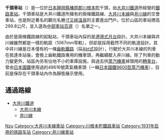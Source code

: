 {{NoteTA|1 = zh:千頭車站; zh-cn:千头站; zh-tw:千頭車站; zh-hk:千頭站; }}
{{日本車站資訊
|公司色 = #ff4f00
|文字色 = 
|站名 = 千頭站
|圖片 = Senzu-station.jpg
|pxl = 
|圖片說明 = 千頭站
|日文原名 = 千頭
|平假名 = せんず
|羅馬拼音 = Senzu
|副站名 = 
|所在地 = 
|車站構造 = 地上车站
|月台配置 = 3面5线
|啟用年月日 = 1931年12月1日
|廢站年月日 = 
|乘客人數 = （大井川本线）399人/日<br/>（井川线）71
|上下車人次 = 
|統計年度 = 2007年
|轉車 = 
|備註 = 
|全寬備註 = 
|adjacent = {{Adjacent stations|system=大井川鐵道
|line1=大井川本線|left1=崎平|note-left1=2.3km|note-mid1=距離[[金谷站_(日本)|金谷]]39.5km
|line2=井川線|right2=川根兩國|note-mid2=距離千頭0.0km|note-right2=1.1km}}
}}
'''千頭車站'''（{{jpn|j=千頭駅|hg=せんずえき|rm=Senzu eki|f=y}}）是一位於[[日本|日本]][[靜岡縣|靜岡縣]][[榛原郡|榛原郡]][[川根本町|川根本町]]千頭，由[[大井川鐵道|大井川鐵道]]所經營的[[鐵路車站|鐵路車站]]。千頭車站是大井川鐵道所擁有的兩條鐵路線、[[大井川本線|大井川本線]]與[[井川線|井川線]]的交會車站，也是附近著名的觀光名勝[[寸又峽溫泉|寸又峽溫泉]]的主要進出門戶。位於山區的車站標高299.8公尺，並入選為[[中部車站百選|中部車站百選]]（{{lang|ja|中部の駅百選}}）名單之一。

由於是兩條鐵路線的起點站，千頭車站內採的是[[港灣式月台|港灣式月台]]設計。大井川本線與井川線雖然都是一樣的軌距（1067mm窄軌），但卻是採用截然不同的軌道設計。其中井川線是日本僅有的一條[[齒軌鐵路|齒軌鐵路]]（採[[Abt式齒軌鐵路|Abt式]]設計），行駛於大井川本線的列車在抵達本站後，會換上齒軌鐵路專用的機車頭，再繼續駛入井川線。除了列車的動力變更外，站區內另有佔地不小的車庫設施，與過去供[[蒸汽機車|蒸汽機車]]掉頭用的[[轉車台|轉車台]]，曾由[[日本國鐵|日本國鐵]]使用過的49616號蒸氣機車頭（一輛[[日本國鐵9600型蒸汽機車|日本國鐵9600型蒸汽機車]]），目前是保存在千頭車站內作為靜態展示使用。

==通過路線==

* [[大井川鐵道|大井川鐵道]]
** [[大井川本線|大井川本線]]
** [[井川線|井川線]]

{{大井川鐵道大井川本線}}
{{大井川鐵道井川線}}
{{中部車站百選}}
{{japan-rail-stub}}
{{鐵路車站小作品}}
{{DEFAULTSORT:Senzu}}
[[Category:日本鐵路車站_Se|Nzu]]
[[Category:大井川本線車站|Category:大井川本線車站]]
[[Category:川根本町鐵路車站|Category:川根本町鐵路車站]]
[[Category:1931年启用的铁路车站|Category:1931年启用的铁路车站]]
[[Category:井川線車站|Category:井川線車站]]